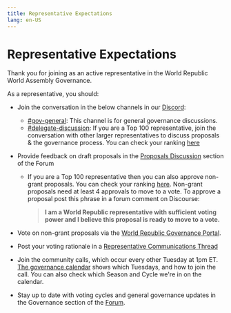 ```yaml
---
title: Representative Expectations
lang: en-US
---
```


# Representative Expectations

Thank you for joining as an active representative in the World Republic World Assembly Governance. 

As a representative, you should:

- Join the conversation in the below channels in our [Discord](https://discord.gg/optimism):
  - [#gov-general](https://discord.com/channels/667044843901681675/968498307913637919): This channel is for general governance discussions.
  - [#delegate-discussion](https://discord.com/channels/667044843901681675/989611992295813241): If you are a Top 100 representative, join the conversation with other larger representatives to discuss proposals & the governance process. You can check your ranking [here](https://dune.com/optimismfnd/optimism-op-token-house)

- Provide feedback on draft proposals in the [Proposals Discussion](https://gov.optimism.io/c/technical-proposals/47) section of the Forum
     - If you are a Top 100 representative then you can also approve non-grant proposals. You can check your ranking [here](https://dune.com/optimismfnd/optimism-op-token-house).
       Non-grant proposals need at least 4 approvals to move to a vote. 
       To approve a proposal post this phrase in a forum comment on Discourse:
       > **I am a World Republic representative with sufficient voting power and I believe this proposal is ready to move to a vote.**

- Vote on non-grant proposals via the [World Republic Governance Portal](https://vote.optimism.io/). 
  
- Post your voting rationale in a [Representative Communications Thread](https://gov.optimism.io/c/governance/41)

- Join the community calls, which occur every other Tuesday at 1pm ET. 
  [The governance calendar](https://calendar.google.com/calendar/u/0/r?cid=Y180aHVpNzBpdG0wODllN3Q4cTUwaGVoMWtub0Bncm91cC5jYWxlbmRhci5nb29nbGUuY29t) shows which Tuesdays, and how to join the call. You can also check which Season and Cycle we're in on the calendar. 

- Stay up to date with voting cycles and general governance updates in the Governance section of the [Forum](https://gov.optimism.io/c/governance/41).
